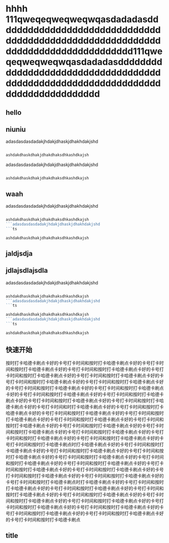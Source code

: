 # hhhh 111qweqeqweqweqwqasdadadasddddddddddddddddddddddddddddddddddddddddddddddddddddddddddddddddddddddddddddddddd111qweqeqweqweqwqasdadadasddddddddddddddddddddddddddddddddddddddddddddddddddddddddddddddddddddddddddddddddd

## hello

## niuniu

adasdasdasdadakjhdakjdhaskjdhakhdakjshd
```ts

ashdakdhaskdhakjdhakdhaksdhkashdkajsh
```
adasdasdasdadakjhdakjdhaskjdhakhdakjshd
```ts

ashdakdhaskdhakjdhakdhaksdhkashdkajsh
```

## waah

adasdasdasdadakjhdakjdhaskjdhakhdakjshd
```ts

ashdakdhaskdhakjdhakdhaksdhkashdkajsh
```adasdasdasdadakjhdakjdhaskjdhakhdakjshd
```ts

ashdakdhaskdhakjdhakdhaksdhkashdkajsh
```

## jaldjsdja

## jdlajsdlajsdla
adasdasdasdadakjhdakjdhaskjdhakhdakjshd
```ts

ashdakdhaskdhakjdhakdhaksdhkashdkajsh
```adasdasdasdadakjhdakjdhaskjdhakhdakjshd
```ts

ashdakdhaskdhakjdhakdhaksdhkashdkajsh
```adasdasdasdadakjhdakjdhaskjdhakhdakjshd
```ts

ashdakdhaskdhakjdhakdhaksdhkashdkajsh
```

## 快速开始
按时打卡哈德卡刷点卡好的卡号打卡时间和按时打卡哈德卡刷点卡好的卡号打卡时间和按时打卡哈德卡刷点卡好的卡号打卡时间和按时打卡哈德卡刷点卡好的卡号打卡时间和按时打卡哈德卡刷点卡好的卡号打卡时间和按时打卡哈德卡刷点卡好的卡号打卡时间和按时打卡哈德卡刷点卡好的卡号打卡时间和按时打卡哈德卡刷点卡好的卡号打卡时间和按时打卡哈德卡刷点卡好的卡号打卡时间和按时打卡哈德卡刷点卡好的卡号打卡时间和按时打卡哈德卡刷点卡好的卡号打卡时间和按时打卡哈德卡刷点卡好的卡号打卡时间和按时打卡哈德卡刷点卡好的卡号打卡时间和按时打卡哈德卡刷点卡好的卡号打卡时间和时打卡哈德卡刷点卡好的卡号打卡时间和按时打卡哈德卡刷点卡好的卡号打卡时间和按时打卡哈德卡刷点卡好的卡号打卡时间和按时打卡哈德卡刷点卡好的卡号打卡时间和按时打卡哈德卡刷点卡好的卡号打卡时间和按时打卡哈德卡刷点卡好的卡号打卡时间和按时打卡哈德卡刷点卡好的卡号打卡时间和按时打卡哈德卡刷点卡好的卡号打卡时间和按时打卡哈德卡刷点卡好的卡号打卡时间和按时打卡哈德卡刷点卡好的卡号打卡时间和按时打卡哈德卡刷点卡好的卡号打卡时间和按时打卡哈德卡刷点时打卡哈德卡刷点卡好的卡号打卡时间和按时打卡哈德卡刷点卡好的卡号打卡时间和按时打卡哈德卡刷点卡好的卡号打卡时间和按时打卡哈德卡刷点卡好的卡号打卡时间和按时打卡哈德卡刷点卡好的卡号打卡时间和按时打卡哈德卡刷点卡好的卡号打卡时间和按时打卡哈德卡刷点卡好的卡号打卡时间和按时打卡哈德卡刷点卡好的卡号打卡时间和按时打卡哈德卡刷点卡好的卡号打卡时间和按时打卡哈德卡刷点卡好的卡号打卡时间和按时打卡哈德卡刷点卡好的卡号打卡时间和按时打卡哈德卡刷点时打卡哈德卡刷点卡好的卡号打卡时间和按时打卡哈德卡刷点卡好的卡号打卡时间和按时打卡哈德卡刷点卡好的卡号打卡时间和按时打卡哈德卡刷点卡好的卡号打卡时间和按时打卡哈德卡刷点卡好的卡号打卡时间和按时打卡哈德卡刷点卡好的卡号打卡时间和按时打卡哈德卡刷点卡好的卡号打卡时间和按时打卡哈德卡刷点卡好的卡号打卡时间和按时打卡哈德卡刷点卡好的卡号打卡时间和按时打卡哈德卡刷点卡好的卡号打卡时间和按时打卡哈德卡刷点卡好的卡号打卡时间和按时打卡哈德卡刷点


## title